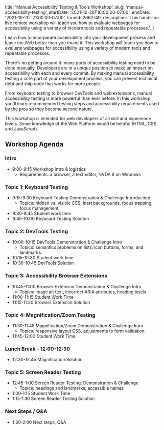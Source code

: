   title: 'Manual Accessibility Testing & Tools Workshop',
  slug: 'manual-accessibility-testing',
  startDate: '2021-10-20T16:00:00-07:00',
  endDate: '2021-10-20T21:00:00-07:00',
  formId: 2662749,
  description:
    'This hands-on live remote workshop will teach you how to evaluate webpages for accessibility using a variety of modern tools and repeatable processes.',
}

Learn how to incorporate accessibility into your development process and leave the Web better than you found it. This workshop will teach you how to evaluate webpages for accessibility using a variety of modern tools and repeatable processes.

There's no getting around it: many parts of accessibility testing need to be done manually. Developers are in a unique position to make an impact on accessibility with each and every commit. By making manual accessibility testing a core part of your development process, you can prevent technical debt and ship code that works for more people.

From keyboard testing to browser DevTools and web extensions, manual accessibility testing is more powerful than ever before. In this workshop, you'll learn recommended testing steps and accessibility requirements used by the pros so they become second nature.

This workshop is intended for web developers of all skill and experience levels. Some knowledge of the Web Platform would be helpful (HTML, CSS, and JavaScript).

## Workshop Agenda

### Intro

- 9:00-9:15 Workshop intro & logistics
  - Requirements: a browser, a text editor, NVDA if on Windows

### Topic 1: Keyboard Testing

- 9:15-9:30 Keyboard Testing Demonstration & Challenge Introduction
  - Topics: hidden vs. visible CSS, inert backgrounds, focus trapping, focus management
- 9:30-9:45 Student work time
- 9:45-10:00 Keyboard Testing Solution

### Topic 2: DevTools Testing

- 10:00-10:15 DevTools Demonstration & Challenge Intro
  - Topics: semantics problems on lists, icon buttons, forms, and landmarks.
- 10:15-10:30 Student work time
- 10:30-10:45 DevTools Solution

### Topic 3: Accessibility Browser Extensions

- 10:45-11:00 Browser Extension Demonstration & Challenge Intro
  - Topics: image alt text, incorrect ARIA attributes, heading levels
- 11:00-11:15 Student Work Time
- 11:15-11:30 Browser Extension Solution

### Topic 4: Magnification/Zoom Testing

- 11:30-11:45 Magnification/Zoom Demonstration & Challenge Intro
  - Topics: responsive layout CSS, adjustments to form validation
- 11:45-12:00 Student Work Time

### Lunch Break - 12:00-12:30

- 12:30-12:45 Magnification Solution

### Topic 5: Screen Reader Testing

- 12:45-1:00 Screen Reader Testing: Demonstration & Challenge
  - Topics: headings and landmarks, accessible names
- 1:00-1:15 Student Work Time
- 1:15-1:30 Screen Reader Testing Solution

### Next Steps / Q&A

- 1:30-2:00 Next steps, Q&A

